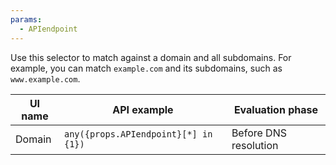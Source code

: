 ```yaml
---
params:
  - APIendpoint
---
```


Use this selector to match against a domain and all subdomains. For example, you can match `example.com` and its subdomains, such as `www.example.com`.

| UI name | API example                                       | Evaluation phase      |
| ------- | ------------------------------------------------- | --------------------- |
| Domain  | <code>any({props.APIendpoint}[*] in \{1\})</code> | Before DNS resolution |
